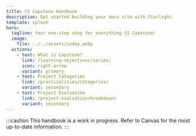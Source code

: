 ```yaml
---
title: CS Capstone Handbook
description: Get started building your docs site with Starlight.
template: splash
hero:
  tagline: Your one-stop shop for everything CS Capstone!
  image:
    file: ../../assets/codey.webp
  actions:
    - text: What is Capstone?
      link: /learning-objectives/series/
      icon: right-arrow
      variant: primary
    - text: Project Categories
      link: /practicalities/categories/
      variant: secondary
    - text: Project Evaluation
      link: /project-evaluation/breakdown/
      variant: secondary
---
```



:::caution
This handbook is a work in progress. Refer to Canvas for the most up-to-date information. 
:::

<CardGrid>
  <LinkCard title="For Students" description="Learn everything you need to know to succeed in the CS Capstone series." href="/introduction/for-students/" />
  <LinkCard title="For Project Partners" description="Learn about project requirements, categories, and evaluation criteria." href="/introduction/for-partners/" />
</CardGrid>
